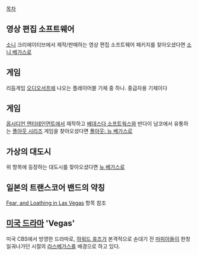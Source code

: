 [[목차]]

== 영상 편집 소프트웨어 ==
[[소니]] 크리에이티브에서 제작/판매하는 영상 편집 소프트웨어 패키지를 찾아오셨다면 [[소니 베가스]]로

== 게임 ==
리듬게임 [[오디오서프]]에 나오는 플레이어블 기체 중 하나. 중급자용 기체이다

== 게임 ==
[[옵시디언 엔터테인먼트]]에서 제작하고 [[베데스다 소프트웍스]]와 반다이 남코에서 유통하는 [[폴아웃 시리즈]] 게임을 찾아오셨다면 [[폴아웃: 뉴 베가스]]로

== 가상의 대도시 ==
위 항목에 등장하는 대도시를 찾아오셨다면 [[뉴 베가스]]로

== 일본의 트랜스코어 밴드의 약칭 ==

[[Fear, and Loathing in Las Vegas]] 항목 참조

== [[미국 드라마]] 'Vegas' ==
미국 CBS에서 방영한 드라마로, [[하워드 휴즈]]가 본격적으로 손대기 전 [[마피아]]들이 한창 일궈나가던 시절의 [[라스베가스]]를 배경으로 하고 있다. 


